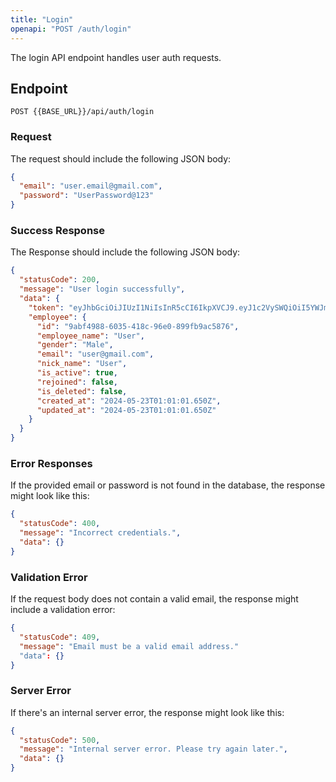 ---
title: "Login"
openapi: "POST /auth/login"
---

The login API endpoint handles user auth requests.

## Endpoint

`POST {{BASE_URL}}/api/auth/login`

### Request

The request should include the following JSON body:

```json
{
  "email": "user.email@gmail.com",
  "password": "UserPassword@123"
}
```

### Success Response

The Response should include the following JSON body:

```json
{
  "statusCode": 200,
  "message": "User login successfully",
  "data": {
    "token": "eyJhbGciOiJIUzI1NiIsInR5cCI6IkpXVCJ9.eyJ1c2VySWQiOiI5YWJmNDk4OC02MDM1LTQxOGMtOTZlMC04OTlmYjlhYzU4NzYiLCJlbWFpbCI6ImJoYXZpa0BnbWFpbC5jb20iLCJpYXQiOjE3MTgxOTMzMzMsImV4cCI6MTcxODI3OTczM30.FfTRns5h6qHX1Iw2micMh166iK_xu8WGpD1uF6UBZD4",
    "employee": {
      "id": "9abf4988-6035-418c-96e0-899fb9ac5876",
      "employee_name": "User",
      "gender": "Male",
      "email": "user@gmail.com",
      "nick_name": "User",
      "is_active": true,
      "rejoined": false,
      "is_deleted": false,
      "created_at": "2024-05-23T01:01:01.650Z",
      "updated_at": "2024-05-23T01:01:01.650Z"
    }
  }
}
```

### Error Responses

If the provided email or password is not found in the database, the response might look like this:

```json
{
  "statusCode": 400,
  "message": "Incorrect credentials.",
  "data": {}
}
```

### Validation Error

If the request body does not contain a valid email, the response might include a validation error:

```json
{
  "statusCode": 409,
  "message": "Email must be a valid email address."
  "data": {}
}
```

### Server Error

If there's an internal server error, the response might look like this:

```json
{
  "statusCode": 500,
  "message": "Internal server error. Please try again later.",
  "data": {}
}
```
